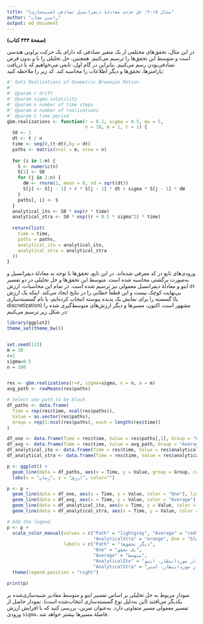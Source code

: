 ```yaml
---
title: "مثال ۱۵-۳: حل عددی معادلهٔ دیفرانسیل تصادفی (شبیه‌سازی)"
author: "رامین مجاب"
output: md_document
---
```


**(صفحهٔ ۴۴۴ کتاب)**

در این مثال، تحقق‌های مختلفی از یک متغیر تصادفی که دارای یک حرکت براونی هندسی  است و متوسط این تحقق‌ها را ترسیم می‌کنیم. همچنین، حل تحلیلی را با و بدون فرض تصادفی‌بودن  رسم می‌کنیم. بنابراین در گام اول، تابعی می‌خواهیم که با دریافت پارامترها، تحقق‌ها و دیگر اطلاعات را محاسبه کند. کد زیر را ملاحظه کنید:

```r

#' Gets Realizations of Geometric Brownian Motion
#'
#' @param r drift
#' @param sigma volatility
#' @param n number of time steps
#' @param m number of realizations
#' @param t time period
gbm.realizations <- function(r = 0.1, sigma = 0.5, mu = 5,
                             n = 10, m = 1, t = 1) {
  S0 <- 1
  dt <- t / n
  time <- seq(0,(t-dt),by = dt)
  paths <- matrix(ncol = m, nrow = n)
  
  for (i in 1:m) {
    S <- numeric(n)
    S[1] <- S0
    for (j in 2:n) { 
      dW <- rnorm(1, mean = 0, sd = sqrt(dt))  
      S[j] <- S[j - 1] + r * S[j - 1] * dt + sigma * S[j - 1] * dW
    } 
    paths[, i] <- S
  } 
  analytical_ito <- S0 * exp(r * time)
  analytical_stra <- S0 * exp((r + 0.5 * sigma^2) * time)
  
  return(list(
    time = time,
    paths = paths,
    analytical_ito = analytical_ito,
    analytical_stra = analytical_stra
  ))
}

```

ورودی‌های تابع در کد معرفی شده‌اند. در این تابع، تحقق‌ها با توجه به معادلهٔ دیفرانسیل و به‌صورت برگشتی محاسبه شده است. متوسط این تحقق‌ها و حل تحلیلی در دو تفسیر ایتو و معادلهٔ دیفرانسیل معمولی نیز ترسیم شده است.  در تمام این محاسبات، ارزش  `dt` بی‌نهایت کوچک نیست و این قطعاً خطایی را در نتایج ایجاد می‌کند. اینکه یک ارزش گسسته را برای نمایش یک پدیده پیوسته انتخاب کرده‌ایم، با نام گسسته‌سازی (یا discretization) مشهور است. اکنون، مسیرها و دیگر ارزش‌های متوسط‌گیری شده را در شکل زیر ترسیم می‌کنیم:

```r
library(ggplot2) 
theme_set(theme_bw())


set.seed(123)
m = 30
r=1
sigma=0.5
n = 100


res <- gbm.realizations(r=r, sigma=sigma, n = n, m = m)
avg_path <- rowMeans(res$paths) 

# Select one path to be black 
df_paths <- data.frame(
  Time = rep(res$time, ncol(res$paths)),
  Value = as.vector(res$paths),
  Group = rep(1:ncol(res$paths), each = length(res$time))
) 

df_one <- data.frame(Time = res$time, Value = res$paths[,1], Group = "One")
df_avg <- data.frame(Time = res$time, Value = avg_path, Group = "Average")
df_analytical_ito <- data.frame(Time = res$time, Value = res$analytical_ito, Group = "Analytical (Ito)") 
df_analytical_stra <- data.frame(Time = res$time, Value = res$analytical_stra, Group = "Analytical (Stra.)") 

p <- ggplot() +
  geom_line(data = df_paths, aes(x = Time, y = Value, group = Group, color="Path")) +
  labs(x = "زمان", y = "ارزش", color="")

p <- p +
  geom_line(data = df_one, aes(x = Time, y = Value, color = "One"), linewidth = 0.7) +
  geom_line(data = df_avg, aes(x = Time, y = Value, color = "Average"), linewidth = 1.2, linetype = "dashed") +
  geom_line(data = df_analytical_ito, aes(x = Time, y = Value, color = "AnalyticalIto"), linewidth = 0.7) +
  geom_line(data = df_analytical_stra, aes(x = Time, y = Value, color = "AnalyticalStra"), linewidth = 0.7, linetype="dotted")

# Add the legend
p <- p + 
  scale_color_manual(values = c("Path" = "lightgray", "Average" = "red", "AnalyticalIto" = "blue",
                                "AnalyticalStra" = "orange", One = "black"),
                     labels = c("Path" = "دیگر تحقق‌ها",
                                "One" = "یک تحقق",
                                "Average" = "متوسط",
                                "AnalyticalIto" = "مقدار موردانتظار، ایتو",
                                "AnalyticalStra" = "مقدار موردانتظار، استر.")) +
  theme(legend.position = "right")

print(p)

```

نمودار مربوط به حل تحلیلی بر اساس تفسیر ایتو و متوسط مقادیر شبیه‌سازی‌شده بر یکدیگر می‌افتند (این به‌دلیل نوع گسسته‌سازی انتخاب‌شده است). نمودار حاصل از تفسیر معمولی مسیر متفاوتی دارد. به‌عنوان تمرین، بررسی کنید که با افزایش ارزش ورودی `sigma`، فاصلهٔ مسیرها بیشتر خواهد شد.
